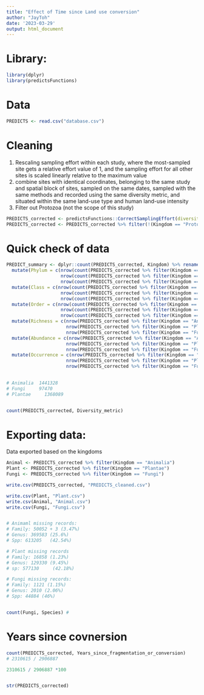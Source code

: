 ---
title: "Effect of Time since Land use conversion"
author: "JayToh"
date: '2023-03-29'
output: html_document
---

# Library:
```{r}
library(dplyr)
library(predictsFunctions)
```

# Data
```{r}
PREDICTS <- read.csv("database.csv")

```

# Cleaning
1. Rescaling sampling effort within each study, where the most-sampled site gets a relative effort value of 1, and the sampling effort for all other sites is scaled linearly relative to the maximum value
2. combine sites with identical coordinates, belonging to the same study and spatial block of sites, sampled on the same dates, sampled with the same methods and recorded using the same diversity metric, and situated within the same land-use type and human land-use intensity
3. Filter out Protozoa (not the scope of this study)
```{r}
PREDICTS_corrected <- predictsFunctions::CorrectSamplingEffort(diversity = PREDICTS) %>% predictsFunctions::MergeSites(silent = TRUE)
PREDICTS_corrected <- PREDICTS_corrected %>% filter(!(Kingdom == "Protozoa"))
```

# Quick check of data
```{r}
PREDICT_summary <- dplyr::count(PREDICTS_corrected, Kingdom) %>% rename("Records" = "n") %>% 
  mutate(Phylum = c(nrow(count(PREDICTS_corrected %>% filter(Kingdom == "Animalia"), Phylum)),
                    nrow(count(PREDICTS_corrected %>% filter(Kingdom == "Plantae"), Phylum)),
                    nrow(count(PREDICTS_corrected %>% filter(Kingdom == "Fungi"), Phylum)))) %>% 
  mutate(Class = c(nrow(count(PREDICTS_corrected %>% filter(Kingdom == "Animalia"), Class)),
                    nrow(count(PREDICTS_corrected %>% filter(Kingdom == "Plantae"), Class)),
                    nrow(count(PREDICTS_corrected %>% filter(Kingdom == "Fungi"), Class)))) %>% 
  mutate(Order = c(nrow(count(PREDICTS_corrected %>% filter(Kingdom == "Animalia"), Order)),
                    nrow(count(PREDICTS_corrected %>% filter(Kingdom == "Plantae"), Order)),
                    nrow(count(PREDICTS_corrected %>% filter(Kingdom == "Fungi"), Order)))) %>% 
  mutate(Richness = c(nrow(PREDICTS_corrected %>% filter(Kingdom == "Animalia" & Diversity_metric == "species richness")),
                      nrow(PREDICTS_corrected %>% filter(Kingdom == "Plantae" & Diversity_metric == "species richness")),
                      nrow(PREDICTS_corrected %>% filter(Kingdom == "Fungi" & Diversity_metric == "species richness")))) %>% 
  mutate(Abundance = c(nrow(PREDICTS_corrected %>% filter(Kingdom == "Animalia" & Diversity_metric == "abundance")),
                      nrow(PREDICTS_corrected %>% filter(Kingdom == "Plantae" & Diversity_metric == "abundance")),
                      nrow(PREDICTS_corrected %>% filter(Kingdom == "Fungi" & Diversity_metric == "abundance")))) %>% 
  mutate(Occurrence = c(nrow(PREDICTS_corrected %>% filter(Kingdom == "Animalia" & Diversity_metric == "occurrence")),
                      nrow(PREDICTS_corrected %>% filter(Kingdom == "Plantae" & Diversity_metric == "occurrence")),
                      nrow(PREDICTS_corrected %>% filter(Kingdom == "Fungi" & Diversity_metric == "occurrence"))))
                     

# Animalia	1441328			
# Fungi	    97470			
# Plantae	  1368089


count(PREDICTS_corrected, Diversity_metric)
```

# Exporting data:
Data exported based on the kingdoms
```{r}
Animal <- PREDICTS_corrected %>% filter(Kingdom == "Animalia")
Plant <- PREDICTS_corrected %>% filter(Kingdom == "Plantae")
Fungi <- PREDICTS_corrected %>% filter(Kingdom == "Fungi")

write.csv(PREDICTS_corrected, "PREDICTS_cleaned.csv")

write.csv(Plant, "Plant.csv")
write.csv(Animal, "Animal.csv")
write.csv(Fungi, "Fungi.csv")


# Animaml missing records:
# Family: 50052 + 3 (3.47%)
# Genus: 369583 (25.6%)
# Spp: 613205	(42.54%)

# Plant missing records
# Family: 16858	(1.23%)
# Genus: 129330	(9.45%)
# sp: 577130	 (42.18%)

# Fungi missing records:
# Family: 1121 (1.15%)
# Genus: 2010 (2.06%)
# Spp: 44884 (46%)


count(Fungi, Species) # 

```

# Years since covnersion
```{r}

count(PREDICTS_corrected, Years_since_fragmentation_or_conversion)
# 2310615 / 2906887

2310615	/ 2906887 *100


str(PREDICTS_corrected)

```

